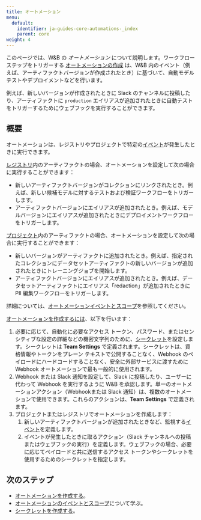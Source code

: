 ```yaml
---
title: オートメーション
menu:
  default:
    identifier: ja-guides-core-automations-_index
    parent: core
weight: 4
---
```



<Info>
<EnterpriseCloudOnly/>
</Info>

このページでは、W&B の _オートメーション_ について説明します。ワークフローステップをトリガーする [オートメーションの作成](/ja/models/core/automations/create-automations/) は、W&B 内のイベント（例えば、アーティファクトバージョンが作成されたとき）に基づいて、自動モデルテストやデプロイメントなどを行います。

例えば、新しいバージョンが作成されたときに Slack のチャンネルに投稿したり、アーティファクトに `production` エイリアスが追加されたときに自動テストをトリガーするためにウェブフックを実行することができます。

## 概要
オートメーションは、レジストリやプロジェクトで特定の[イベント](/ja/models/core/automations/automation-events/)が発生したときに実行できます。

[レジストリ](/ja/models/core/registry/)内のアーティファクトの場合、オートメーションを設定して次の場合に実行することができます：
- 新しいアーティファクトバージョンがコレクションにリンクされたとき。例えば、新しい候補モデルに対するテストおよび検証ワークフローをトリガーします。
- アーティファクトバージョンにエイリアスが追加されたとき。例えば、モデルバージョンにエイリアスが追加されたときにデプロイメントワークフローをトリガーします。

[プロジェクト](/ja/models/track/project-page/)内のアーティファクトの場合、オートメーションを設定して次の場合に実行することができます：
- 新しいバージョンがアーティファクトに追加されたとき。例えば、指定されたコレクションにデータセットアーティファクトの新しいバージョンが追加されたときにトレーニングジョブを開始します。
- アーティファクトバージョンにエイリアスが追加されたとき。例えば、データセットアーティファクトにエイリアス「redaction」が追加されたときに PII 編集ワークフローをトリガーします。

詳細については、[オートメーションイベントとスコープ](/ja/models/core/automations/automation-events/)を参照してください。

[オートメーションを作成するには](/ja/models/core/automations/create-automations/)、以下を行います：

1. 必要に応じて、自動化に必要なアクセス トークン、パスワード、またはセンシティブな設定の詳細などの機密文字列のために、[シークレット](/ja/platform/secrets/)を設定します。シークレットは **Team Settings** で定義されます。シークレットは、資格情報やトークンをプレーン テキストで公開することなく、Webhook のペイロードにハードコードすることなく、安全に外部サービスに渡すために Webhook オートメーションで最も一般的に使用されます。
1. Webhook または Slack 通知を設定して、Slack に投稿したり、ユーザーに代わって Webhook を実行するように W&B を承認します。単一のオートメーションアクション（Webhookまたは Slack 通知）は、複数のオートメーションで使用できます。これらのアクションは、**Team Settings** で定義されます。
1. プロジェクトまたはレジストリでオートメーションを作成します：
    1. 新しいアーティファクトバージョンが追加されたときなど、監視する[イベント](#automation-events)を定義します。
    1. イベントが発生したときに取るアクション（Slack チャンネルへの投稿またはウェブフックの実行）を定義します。ウェブフックの場合、必要に応じてペイロードと共に送信するアクセス トークンやシークレットを使用するためのシークレットを指定します。

## 次のステップ
- [オートメーションを作成する](/ja/models/core/automations/create-automations/)。
- [オートメーションのイベントとスコープ](/ja/models/core/automations/automation-events/)について学ぶ。
- [シークレットを作成する](/ja/platform/secrets/)。